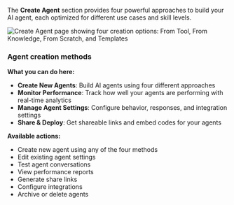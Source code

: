 
<Tab title="Create Agent" icon="plus" className="text-sm">

The **Create Agent** section provides four powerful approaches to build your AI agent, each optimized for different use cases and skill levels.

<Frame>
<img src="/images/dashboard/create-agent.png" alt="Create Agent page showing four creation options: From Tool, From Knowledge, From Scratch, and Templates" />
</Frame>

### Agent creation methods

<Tabs>
<Tab title="With Knowledge">
<CreateFromKnowledge />
</Tab>
<Tab title="With Tool">
<CreateFromTool />
</Tab>
<Tab title="From Scratch">
<CreateFromScratch />
</Tab>

<Tab title="With Template">
<CreateFromTemplate />
</Tab>
</Tabs>

**What you can do here:**
- **Create New Agents**: Build AI agents using four different approaches
- **Monitor Performance**: Track how well your agents are performing with real-time analytics
- **Manage Agent Settings**: Configure behavior, responses, and integration settings
- **Share & Deploy**: Get shareable links and embed codes for your agents

**Available actions:**
- Create new agent using any of the four methods
- Edit existing agent settings
- Test agent conversations
- View performance reports
- Generate share links
- Configure integrations
- Archive or delete agents
</Tab>
